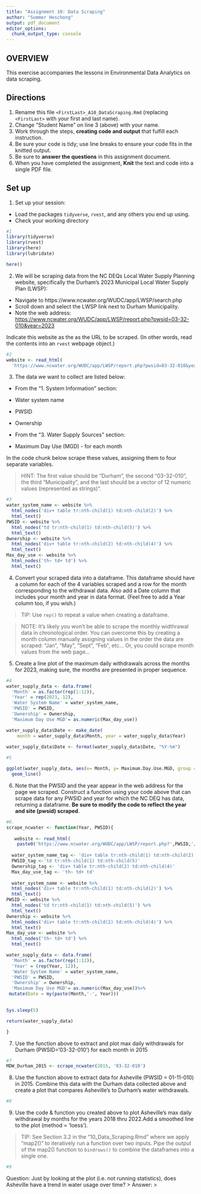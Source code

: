 ```yaml
---
title: "Assignment 10: Data Scraping"
author: "Summer Heschong"
output: pdf_document
editor_options: 
  chunk_output_type: console
---
```


## OVERVIEW

This exercise accompanies the lessons in Environmental Data Analytics on data scraping. 

## Directions
1. Rename this file `<FirstLast>_A10_DataScraping.Rmd` (replacing `<FirstLast>` with your first and last name).
2. Change "Student Name" on line 3 (above) with your name.
3. Work through the steps, **creating code and output** that fulfill each instruction.
4. Be sure your code is tidy; use line breaks to ensure your code fits in the knitted output.
5. Be sure to **answer the questions** in this assignment document.
6. When you have completed the assignment, **Knit** the text and code into a single PDF file.


## Set up 
1. Set up your session:

* Load the packages `tidyverse`, `rvest`, and any others you end up using.
* Check your working directory

```r
#1 
library(tidyverse)
library(rvest)
library(here)
library(lubridate)

here()

```

2. We will be scraping data from the NC DEQs Local Water Supply Planning website, specifically the Durham's 2023 Municipal Local Water Supply Plan (LWSP): 
 * Navigate to https://www.ncwater.org/WUDC/app/LWSP/search.php
 * Scroll down and select the LWSP link next to Durham Municipality. 
 * Note the web address: <https://www.ncwater.org/WUDC/app/LWSP/report.php?pwsid=03-32-010&year=2023>
 
Indicate this website as the as the URL to be scraped. (In other words, read the contents into an `rvest` webpage object.)

```r
#2 
website <- read_html(
  'https://www.ncwater.org/WUDC/app/LWSP/report.php?pwsid=03-32-010&year=2023')
```

3. The data we want to collect are listed below:

* From the "1. System Information" section:
 * Water system name
 * PWSID
 * Ownership
 
* From the "3. Water Supply Sources" section:
 * Maximum Day Use (MGD) - for each month

In the code chunk below scrape these values, assigning them to four separate variables.

>HINT: The first value should be "Durham", the second "03-32-010", the third "Municipality", and the last should be a vector of 12 numeric values (represented as strings)".

```r
#3 
water_system_name <- website %>%
  html_nodes('div+ table tr:nth-child(1) td:nth-child(2)') %>%
  html_text()
PWSID <- website %>%
  html_nodes('td tr:nth-child(1) td:nth-child(5)') %>%
  html_text()
Ownership <- website %>%
  html_nodes('div+ table tr:nth-child(2) td:nth-child(4)') %>%
  html_text()
Max_day_use <- website %>%
  html_nodes('th~ td+ td') %>%
  html_text()

```


4. Convert your scraped data into a dataframe. This dataframe should have a column for each of the 4 variables scraped and a row for the month corresponding to the withdrawal data. Also add a Date column that includes your month and year in data format. (Feel free to add a Year column too, if you wish.)

>TIP: Use `rep()` to repeat a value when creating a dataframe.

>NOTE: It's likely you won't be able to scrape the monthly widthrawal data in chronological order. You can overcome this by creating a month column manually assigning values in the order the data are scraped: "Jan", "May", "Sept", "Feb", etc... Or, you could scrape month values from the web page...

5. Create a line plot of the maximum daily withdrawals across the months for 2023, making sure, the months are presented in proper sequence.

```r
#4 
water_supply_data <- data.frame(
  'Month' = as.factor(rep(1:12)),
  'Year' = rep(2023, 12),
  'Water System Name' = water_system_name,
  'PWSID' = PWSID,
  'Ownership' = Ownership,
  'Maximum Day Use MGD'= as.numeric(Max_day_use))

water_supply_data$Date <- make_date(
    month = water_supply_data$Month, year = water_supply_data$Year) 
  
water_supply_data$Date <- format(water_supply_data$Date, "%Y-%m")

#5 

ggplot(water_supply_data, aes(x= Month, y= Maximum.Day.Use.MGD, group = 1)) +
  geom_line()

```

6. Note that the PWSID and the year appear in the web address for the page we scraped. Construct a function using your code above that can scrape data for any PWSID and year for which the NC DEQ has data, returning a dataframe.
**Be sure to modify the code to reflect the year and site (pwsid) scraped**.

```r
#6. 
scrape_ncwater <- function(Year, PWSID){
 
   website <- read_html(
    paste0('https://www.ncwater.org/WUDC/app/LWSP/report.php?',PWSID,'/',Year))
  
  water_system_name_tag <- 'div+ table tr:nth-child(1) td:nth-child(2)'
  PWSID_tag <-'td tr:nth-child(1) td:nth-child(5)'
  Ownership_tag <- 'div+ table tr:nth-child(2) td:nth-child(4)'
  Max_day_use_tag <- 'th~ td+ td'
  
  water_system_name <- website %>%
  html_nodes('div+ table tr:nth-child(1) td:nth-child(2)') %>%
  html_text()
PWSID <- website %>%
  html_nodes('td tr:nth-child(1) td:nth-child(5)') %>%
  html_text()
Ownership <- website %>%
  html_nodes('div+ table tr:nth-child(2) td:nth-child(4)') %>%
  html_text()
Max_day_use <- website %>%
  html_nodes('th~ td+ td') %>%
  html_text()

water_supply_data <- data.frame(
  'Month' = as.factor(rep(1:12)),
  'Year' = (rep(Year, 12)),
  'Water System Name' = water_system_name,
  'PWSID' = PWSID,
  'Ownership' = Ownership,
  'Maximum Day Use MGD'= as.numeric(Max_day_use))%>%
 mutate(Date = my(paste(Month,'-', Year)))

         
Sys.sleep(5)

return(water_supply_data)

}

```

7. Use the function above to extract and plot max daily withdrawals for Durham (PWSID='03-32-010') for each month in 2015

```r
#7 
MDW_Durham_2015 <- scrape_ncwater(2015, '03-32-010')

```

8. Use the function above to extract data for Asheville (PWSID = 01-11-010) in 2015. Combine this data with the Durham data collected above and create a plot that compares Asheville's to Durham's water withdrawals.

```r
#8 


```


9. Use the code & function you created above to plot Asheville's max daily withdrawal by months for the years 2018 thru 2022.Add a smoothed line to the plot (method = 'loess').

> TIP: See Section 3.2 in the "10_Data_Scraping.Rmd" where we apply "map2()" to iteratively run a function over two inputs. Pipe the output of the map2() function to `bindrows()` to combine the dataframes into a single one. 

```r
#9 


```

Question: Just by looking at the plot (i.e. not running statistics), does Asheville have a trend in water usage over time?
> Answer:
>
